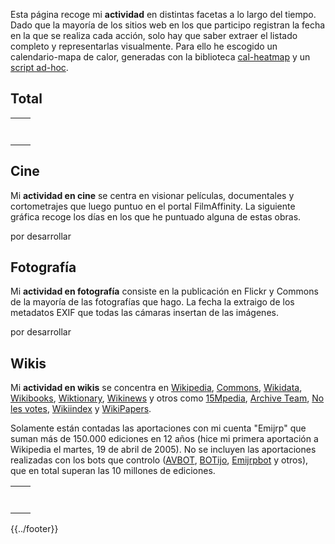{{headerheatmap|1=Actividad}}
<!--
ideas para añadir a actividad:
* hacer un total
* subsecciones para:
** wikis (actual)
** cine (Filmaffinity)
** fotografía (flickr&commons)
** twitter (log descargable)
** forjas (github)

-->
Esta página recoge mi '''actividad''' en distintas facetas a lo largo del tiempo. Dado que la mayoría de los sitios web en los que participo registran la fecha en la que se realiza cada acción, solo hay que saber extraer el listado completo y representarlas visualmente. Para ello he escogido un calendario-mapa de calor, generadas con la biblioteca [https://github.com/kamisama/cal-heatmap cal-heatmap] y un [https://github.com/emijrp/emijrp.github.io/blob/master/actividad.py script ad-hoc].

== Total ==

<center>
<table style="text-align: center;">
<tr style="margin-bottom:20px;"><td><div id="actividad-total-2005"></div></td><td><div id="actividad-total-2006"></div></td></tr>
<tr><td><div id="actividad-total-2007"></div></td><td><div id="actividad-total-2008"></div></td></tr>
<tr><td><div id="actividad-total-2009"></div></td><td><div id="actividad-total-2010"></div></td></tr>
<tr><td><div id="actividad-total-2011"></div></td><td><div id="actividad-total-2012"></div></td></tr>
<tr><td><div id="actividad-total-2013"></div></td><td><div id="actividad-total-2014"></div></td></tr>
<tr><td><div id="actividad-total-2015"></div></td><td valign=top><div id="actividad-total-2016"></div></td></tr>
<tr><td><div id="actividad-total-2017"></div></td><td valign=top><div id="actividad-total-2018"></div></td></tr>
</table>
</center>

<script type="text/javascript">
var highlights = new Array();
highlights[2005] = [ new Date(2005, 3, 19) ];
highlights[2006] = [ ];
highlights[2007] = [ ];
highlights[2008] = [ ];
highlights[2009] = [ ];
highlights[2010] = [ ];
highlights[2011] = [ ];
highlights[2012] = [ ];
highlights[2013] = [ ];
highlights[2014] = [ ];
highlights[2015] = [ ];
highlights[2016] = [ ];
highlights[2017] = [ ];
highlights[2018] = [ ];

var years = new Array();
moment.lang("es");
for (i = 2005; i <= 2017; i++) {
    displaylegend = i == 2017;
    years[i] = new CalHeatMap();
    years[i].init({
        itemSelector: "#actividad-total-"+i, 
        itemName: ["acción", "acciones"], 
        domain: "year", 
        subDomain: "day", 
        data: "actividad-total.json", 
        start: new Date(i, 0), 
        weekStartOnMonday: true, 
        highlight: highlights[i], 
        cellSize: 10, 
        range: 1, 
        displayLegend: displaylegend,
        legend: [20, 40, 60, 80], 
        legendTitleFormat: {
            lower: "Menos de {min} {name}",
            inner: "Entre {down} y {up} {name}",
            upper: "Más de {max} {name}"
        },
        subDomainDateFormat:  function(date) {
            return moment(date).format("LL");
        }, 
        subDomainTextFormat: function(date, value) {
            if (value > 80) {
                return ;
            } else {
                return value;
            }
        }, 
    });
}

</script>

== Cine ==

Mi '''actividad en cine''' se centra en visionar películas, documentales y cortometrajes que luego puntuo en el portal FilmAffinity. La siguiente gráfica recoge los días en los que he puntuado alguna de estas obras.

por desarrollar

== Fotografía ==

Mi '''actividad en fotografía''' consiste en la publicación en Flickr y Commons de la mayoría de las fotografías que hago. La fecha la extraigo de los metadatos EXIF que todas las cámaras insertan de las imágenes.

por desarrollar

== Wikis ==

Mi '''actividad en wikis''' se concentra en [https://www.wikipedia.org Wikipedia], [https://commons.wikimedia.org Commons], [https://www.wikidata.org Wikidata], [https://es.wikibooks.org Wikibooks], [https://es.wiktionary.org Wiktionary], [https://es.wikinews.org Wikinews] y otros como [https://wiki.15m.cc 15Mpedia], [http://archiveteam.org Archive Team], [http://wiki.nolesvotes.org No les votes], [http://wikiindex.org Wikiindex] y [http://wikipapers.referata.com WikiPapers].

Solamente están contadas las aportaciones con mi cuenta "Emijrp" que suman más de 150.000 ediciones en 12 años (hice mi primera aportación a Wikipedia el martes, 19 de abril de 2005). No se incluyen las aportaciones realizadas con los bots que controlo ([https://en.wikipedia.org/wiki/Special:CentralAuth/AVBOT AVBOT], [https://en.wikipedia.org/wiki/Special:CentralAuth/BOTijo BOTijo], [https://en.wikipedia.org/wiki/Special:CentralAuth/Emijrpbot Emijrpbot] y otros), que en total superan las 10 millones de ediciones.

<center>
<table style="text-align: center;">
<tr style="margin-bottom:20px;"><td><div id="actividad-wiki-2005"></div></td><td><div id="actividad-wiki-2006"></div></td></tr>
<tr><td><div id="actividad-wiki-2007"></div></td><td><div id="actividad-wiki-2008"></div></td></tr>
<tr><td><div id="actividad-wiki-2009"></div></td><td><div id="actividad-wiki-2010"></div></td></tr>
<tr><td><div id="actividad-wiki-2011"></div></td><td><div id="actividad-wiki-2012"></div></td></tr>
<tr><td><div id="actividad-wiki-2013"></div></td><td><div id="actividad-wiki-2014"></div></td></tr>
<tr><td><div id="actividad-wiki-2015"></div></td><td valign=top><div id="actividad-wiki-2016"></div></td></tr>
<tr><td><div id="actividad-wiki-2017"></div></td><td valign=top><div id="actividad-wiki-2018"></div></td></tr>
</table>
</center>

<script type="text/javascript">
var highlights = new Array();
highlights[2005] = [ new Date(2005, 3, 19) ];
highlights[2006] = [ ];
highlights[2007] = [ ];
highlights[2008] = [ ];
highlights[2009] = [ ];
highlights[2010] = [ ];
highlights[2011] = [ ];
highlights[2012] = [ ];
highlights[2013] = [ ];
highlights[2014] = [ ];
highlights[2015] = [ ];
highlights[2016] = [ ];
highlights[2017] = [ ];
highlights[2018] = [ ];

var years = new Array();
moment.lang("es");
for (i = 2005; i <= 2017; i++) {
    displaylegend = i == 2017;
    years[i] = new CalHeatMap();
    years[i].init({
        itemSelector: "#actividad-wiki-"+i, 
        itemName: ["edición", "ediciones"], 
        domain: "year", 
        subDomain: "day", 
        data: "actividad-wiki.json", 
        start: new Date(i, 0), 
        weekStartOnMonday: true, 
        highlight: highlights[i], 
        cellSize: 10, 
        range: 1, 
        displayLegend: displaylegend,
        legend: [20, 40, 60, 80], 
        legendTitleFormat: {
            lower: "Menos de {min} {name}",
            inner: "Entre {down} y {up} {name}",
            upper: "Más de {max} {name}"
        },
        subDomainDateFormat:  function(date) {
            return moment(date).format("LL");
        }, 
        subDomainTextFormat: function(date, value) {
            if (value > 80) {
                return ;
            } else {
                return value;
            }
        }, 
    });
}

</script>

{{../footer}}
